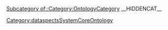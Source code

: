 [[Subcategory of::Category:OntologyCategory]]
[[Category:dataspectsSystemCoreOntology]]
__HIDDENCAT__
